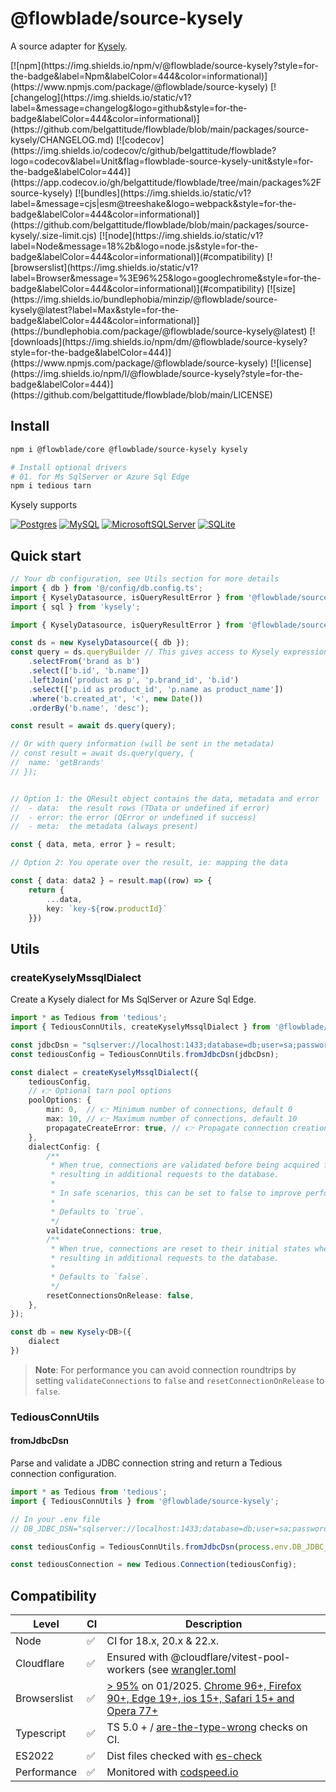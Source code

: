 # @flowblade/source-kysely

A source adapter for [Kysely](https://github.com/kysely-org/kysely).

<div className={'shields-ctn'}>
[![npm](https://img.shields.io/npm/v/@flowblade/source-kysely?style=for-the-badge&label=Npm&labelColor=444&color=informational)](https://www.npmjs.com/package/@flowblade/source-kysely)
[![changelog](https://img.shields.io/static/v1?label=&message=changelog&logo=github&style=for-the-badge&labelColor=444&color=informational)](https://github.com/belgattitude/flowblade/blob/main/packages/source-kysely/CHANGELOG.md)
[![codecov](https://img.shields.io/codecov/c/github/belgattitude/flowblade?logo=codecov&label=Unit&flag=flowblade-source-kysely-unit&style=for-the-badge&labelColor=444)](https://app.codecov.io/gh/belgattitude/flowblade/tree/main/packages%2Fsource-kysely)
[![bundles](https://img.shields.io/static/v1?label=&message=cjs|esm@treeshake&logo=webpack&style=for-the-badge&labelColor=444&color=informational)](https://github.com/belgattitude/flowblade/blob/main/packages/source-kysely/.size-limit.cjs)
[![node](https://img.shields.io/static/v1?label=Node&message=18%2b&logo=node.js&style=for-the-badge&labelColor=444&color=informational)](#compatibility)
[![browserslist](https://img.shields.io/static/v1?label=Browser&message=%3E96%25&logo=googlechrome&style=for-the-badge&labelColor=444&color=informational)](#compatibility)
[![size](https://img.shields.io/bundlephobia/minzip/@flowblade/source-kysely@latest?label=Max&style=for-the-badge&labelColor=444&color=informational)](https://bundlephobia.com/package/@flowblade/source-kysely@latest)
[![downloads](https://img.shields.io/npm/dm/@flowblade/source-kysely?style=for-the-badge&labelColor=444)](https://www.npmjs.com/package/@flowblade/source-kysely)
[![license](https://img.shields.io/npm/l/@flowblade/source-kysely?style=for-the-badge&labelColor=444)](https://github.com/belgattitude/flowblade/blob/main/LICENSE)
</div>

## Install

```sh npm2yarn
npm i @flowblade/core @flowblade/source-kysely kysely

# Install optional drivers
# 01. for Ms SqlServer or Azure Sql Edge
npm i tedious tarn
```

Kysely supports

[![Postgres](https://img.shields.io/badge/postgres-%23316192.svg?style=flat&logo=postgresql&logoColor=white)](https://kysely.dev/docs/getting-started?dialect=postgresql)
[![MySQL](https://img.shields.io/badge/mysql-4479A1.svg?style=flat&logo=mysql&logoColor=white)](https://kysely.dev/docs/getting-started?dialect=mysql)
[![MicrosoftSQLServer](https://img.shields.io/badge/Microsoft%20SQL%20Server-CC2927?style=flat&logo=microsoft%20sql%20server&logoColor=white)](https://kysely.dev/docs/getting-started?dialect=mssql)
[![SQLite](https://img.shields.io/badge/sqlite-%2307405e.svg?style=flat&logo=sqlite&logoColor=white)](https://kysely.dev/docs/getting-started?dialect=sqlite)


## Quick start

```typescript
// Your db configuration, see Utils section for more details
import { db } from '@/config/db.config.ts';
import { KyselyDatasource, isQueryResultError } from '@flowblade/source-kysely';
import { sql } from 'kysely';

import { KyselyDatasource, isQueryResultError } from '@flowblade/source-kysely';

const ds = new KyselyDatasource({ db });
const query = ds.queryBuilder // This gives access to Kysely expression builder
    .selectFrom('brand as b')
    .select(['b.id', 'b.name'])
    .leftJoin('product as p', 'p.brand_id', 'b.id')
    .select(['p.id as product_id', 'p.name as product_name'])
    .where('b.created_at', '<', new Date())
    .orderBy('b.name', 'desc');

const result = await ds.query(query);

// Or with query information (will be sent in the metadata)
// const result = await ds.query(query, {
//  name: 'getBrands'
// });


// Option 1: the QResult object contains the data, metadata and error
//  - data:  the result rows (TData or undefined if error)
//  - error: the error (QError or undefined if success)
//  - meta:  the metadata (always present)

const { data, meta, error } = result;

// Option 2: You operate over the result, ie: mapping the data

const { data: data2 } = result.map((row) => {
    return {
        ...data,
        key: `key-${row.productId}`
    }})
```

## Utils

### createKyselyMssqlDialect

Create a Kysely dialect for Ms SqlServer or Azure Sql Edge.

```typescript
import * as Tedious from 'tedious';
import { TediousConnUtils, createKyselyMssqlDialect } from '@flowblade/source-kysely';

const jdbcDsn = "sqlserver://localhost:1433;database=db;user=sa;password=pwd;trustServerCertificate=true;encrypt=false";
const tediousConfig = TediousConnUtils.fromJdbcDsn(jdbcDsn);

const dialect = createKyselyMssqlDialect({
    tediousConfig,
    // 👉 Optional tarn pool options
    poolOptions: {
        min: 0,  // 👉 Minimum number of connections, default 0
        max: 10, // 👉 Maximum number of connections, default 10
        propagateCreateError: true, // 👉 Propagate connection creation errors, default false
    },
    dialectConfig: {
        /**
         * When true, connections are validated before being acquired from the pool,
         * resulting in additional requests to the database.
         *
         * In safe scenarios, this can be set to false to improve performance.
         *
         * Defaults to `true`.
         */
        validateConnections: true,
        /**
         * When true, connections are reset to their initial states when released back to the pool,
         * resulting in additional requests to the database.
         *
         * Defaults to `false`.
         */
        resetConnectionsOnRelease: false,
    },
});

const db = new Kysely<DB>({
    dialect
})
```

> **Note**: For performance you can avoid connection roundtrips by setting `validateConnections` to `false`
> and `resetConnectionOnRelease` to `false`.

### TediousConnUtils

#### fromJdbcDsn

Parse and validate a JDBC connection string and return a Tedious connection configuration.

```typescript
import * as Tedious from 'tedious';
import { TediousConnUtils } from '@flowblade/source-kysely';

// In your .env file
// DB_JDBC_DSN="sqlserver://localhost:1433;database=db;user=sa;password=pwd;trustServerCertificate=true;encrypt=false";

const tediousConfig = TediousConnUtils.fromJdbcDsn(process.env.DB_JDBC_DSN);

const tediousConnection = new Tedious.Connection(tediousConfig);
```

## Compatibility

| Level      | CI | Description                                                                                                                                                                                                                                                                                                                                                            |
|------------|----|------------------------------------------------------------------------------------------------------------------------------------------------------------------------------------------------------------------------------------------------------------------------------------------------------------------------------------------------------------------------|
| Node       | ✅  | CI for 18.x, 20.x & 22.x.                                                                                                                                                                                                                                                                                                                                              |
| Cloudflare | ✅  | Ensured with @cloudflare/vitest-pool-workers (see [wrangler.toml](https://github.com/belgattitude/flowblade/blob/main/devtools/vitest/wrangler.toml)                                                                                                                                                                                                                   |
| Browserslist | ✅  | [> 95%](https://browserslist.dev/?q=ZGVmYXVsdHMsIGNocm9tZSA%2BPSA5NiwgZmlyZWZveCA%2BPSAxMDUsIGVkZ2UgPj0gMTEzLCBzYWZhcmkgPj0gMTUsIGlvcyA%2BPSAxNSwgb3BlcmEgPj0gMTAzLCBub3QgZGVhZA%3D%3D) on 01/2025. [Chrome 96+, Firefox 90+, Edge 19+, ios 15+, Safari 15+ and Opera 77+](https://github.com/belgattitude/flowblade/blob/main/packages/source-kysely/.browserslistrc) |
| Typescript | ✅  | TS 5.0 + / [are-the-type-wrong](https://github.com/arethetypeswrong/arethetypeswrong.github.io) checks on CI.                                                                                                                                                                                                                                                          |
| ES2022     | ✅  | Dist files checked with [es-check](https://github.com/yowainwright/es-check)                                                                                                                                                                                                                                                                                           |
| Performance| ✅  | Monitored with [codspeed.io](https://codspeed.io/belgattitude/flowblade)                                                                                                                                                                                                                                                                                               |

